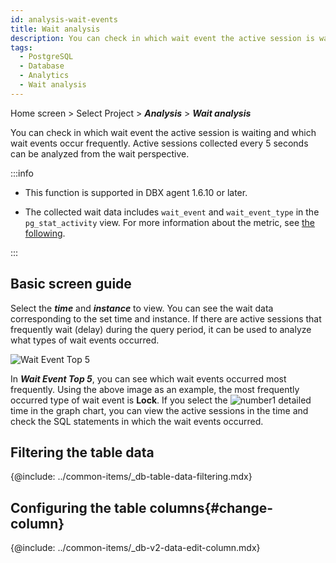 ```yaml
---
id: analysis-wait-events
title: Wait analysis
description: You can check in which wait event the active session is waiting and which wait events occur frequently.
tags:
  - PostgreSQL
  - Database
  - Analytics
  - Wait analysis
---
```


Home screen > Select Project > **_Analysis_** > **_Wait analysis_**

You can check in which wait event the active session is waiting and which wait events occur frequently. Active sessions collected every 5 seconds can be analyzed from the wait perspective. 

:::info

- This function is supported in DBX agent 1.6.10 or later.

- The collected wait data includes `wait_event` and `wait_event_type` in the `pg_stat_activity` view. For more information about the metric, see [the following](https://www.postgresql.org/docs/current/monitoring-stats.html#WAIT-EVENT-TABLE).

:::

## Basic screen guide

<ImgLang img='db-analysis-wait.png' desc='Wait analysis' />

Select the **_time_** and **_instance_** to view. You can see the wait data corresponding to the set time and instance. If there are active sessions that frequently wait (delay) during the query period, it can be used to analyze what types of wait events occurred.

![Wait Event Top 5](/img/db-analysis-wait-top5.png)

In **_Wait Event Top 5_**, you can see which wait events occurred most frequently. Using the above image as an example, the most frequently occurred type of wait event is **Lock**. If you select the ![number1](/img/number-01.png) detailed time in the graph chart, you can view the active sessions in the time and check the SQL statements in which the wait events occurred.

## Filtering the table data

{@include: ../common-items/_db-table-data-filtering.mdx} 

## Configuring the table columns{#change-column}

{@include: ../common-items/_db-v2-data-edit-column.mdx}
